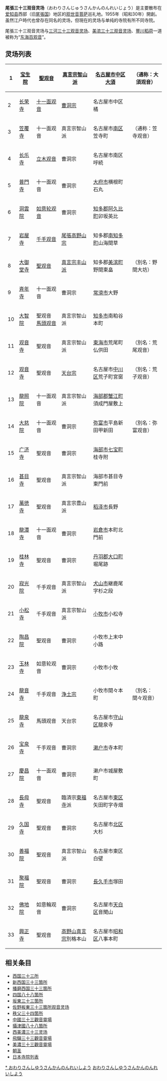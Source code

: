 '''尾張三十三观音灵场'''（おわりさんじゅうさんかんのんれいじょう）是主要散布在[[爱知县|爱知县]]西部（旧[[尾張国|尾張国]]）地区的[[观音菩萨|观世音菩萨]]巡礼地。1955年（昭和30年）開創。虽然江户時代也曾存在同名的灵场，但現在的灵场与单纯的寺院有所不同寺院。

尾張三十三观音灵场与[[三河三十三观音灵场|三河三十三观音灵场]]、[[美浓三十三观音灵场|美浓三十三观音灵场]]、[[豐川稻荷|豐川稻荷]]一道被称为“[[东海百观音|东海百观音]]”。

== 灵场列表 ==
{|class="wikitable"
	|-
		! 1
		| [[大須观音|宝生院]]
		| [[聖观音|聖观音]]
		| [[真言宗智山派|真言宗智山派]]
		| [[名古屋市|名古屋市]][[中区_(名古屋市)|中区]][[大須|大須]]
		| （通称：大須观音）
	|-
		! 2
		| [[长荣寺_(名古屋市中区)|长荣寺]]
		| [[十一面观音|十一面观音]]
		| [[曹洞宗|曹洞宗]]
		| 名古屋市中区橘
		|
	|-
		! 3
		| [[笠覆寺|笠覆寺]]
		| 十一面观音
		| 真言宗智山派
		| 名古屋市[[南区_(名古屋市)|南区]]笠寺町
		| （通称：笠寺观音）
	|-
		! 4
		| [[長樂寺_(名古屋市)|长乐寺]]
		| [[立木观音|立木观音]]
		| 曹洞宗
		| 名古屋市南区呼続
		|
	|-
		! 5
		| [[普門寺_(大府市)|普門寺]]
		| 十一面观音
		| 曹洞宗
		| [[大府市|大府市]]横根町石丸
		|
	|-
		! 6
		| [[洞雲院_(阿久比町)|洞雲院]]
		| [[如意轮观音|如意轮观音]]
		| 曹洞宗
		| [[知多郡|知多郡]][[阿久比町|阿久比町]]卯坂英比
		|
	|-
		! 7
		| [[岩屋寺_(爱知县南知多町)|岩屋寺]]
		| [[千手观音|千手观音]]
		| [[尾張高野山宗|尾張高野山宗]]
		| 知多郡[[南知多町|南知多町]]山海間草
		|
	|-
		! 8
		| [[大御堂寺|大御堂寺]]
		| [[聖观音|聖观音]]
		| [[真言宗丰山派|真言宗丰山派]]
		| 知多郡[[美滨町_(爱知县)|美滨町]]野間東畠
		| （別名：野間大坊）
	|-
		! 9
		| [[斉年寺|斉年寺]]
		| 十一面观音
		| 曹洞宗
		| [[常滑市|常滑市]]大野
		|
	|-
		! 10
		| [[大智院_(知多市)|大智院]]
		| 聖观音 [[馬頭明王|馬頭观音]]
		| 真言宗智山派
		| [[知多市|知多市]]南粕谷本町
		|
	|-
		! 11
		| [[观音寺_(东海市)|观音寺]]
		| 聖观音
		| 真言宗智山派
		| [[東海市_(日本)|東海市]]荒尾町仏供田
		| （別名：荒尾观音）
	|-
		! 12
		| [[荒子觀音|观音寺]]
		| 聖观音
		| [[天台宗|天台宗]]
		| 名古屋市[[中川区|中川区]]荒子町宮窗
		| （別名：荒子观音）
	|-
		! 13
		| [[龍照院|龍照院]]
		| 十一面观音
		| 真言宗智山派
		| [[海部郡_(愛知縣)|海部郡]][[蟹江町|蟹江町]]須成門屋敷上
		|
	|-
		! 14
		| [[大慈院_(弥冨市)|大慈院]]
		| 十一面观音
		| 曹洞宗
		| [[弥富市|弥富市]]平島新田甲新田
		| （別名：弥富观音）
	|-
		! 15
		| [[广济寺_(七宝町)|广济寺]]
		| 聖观音
		| 曹洞宗
		| [[海部市|海部市]][[七宝町|七宝町]]桂寺附
		|
	|-
		! 16
		| [[甚目寺|甚目寺]]
		| 聖观音
		| 真言宗智山派
		| 海部市甚目寺東門前
		|
	|-
		! 17
		| [[萬徳寺|萬徳寺]]
		| 聖观音
		| 真言宗豊山派
		| [[稻泽市|稻泽市]]長野
		|
	|-
		! 18
		| [[龍潭寺_(岩倉市)|龍潭寺]]
		| 十一面观音
		| 曹洞宗
		| [[岩倉市|岩倉市]]本町北門前
		|
	|-
		! 19
		| [[桂林寺_(大口町)|桂林寺]]
		| 聖观音
		| 曹洞宗
		| [[丹羽郡|丹羽郡]][[大口町|大口町]]堀尾跡
		|
	|-
		! 20
		| [[寂光院_(犬山市)|寂光院]]
		| 千手观音
		| 真言宗智山派
		| [[犬山市|犬山市]]継鹿尾字杉之段
		|
	|-
		! 21
		| [[小松寺_(小牧市)|小松寺]]
		| 千手观音
		| 真言宗智山派
		| [[小牧市|小牧市]]小松寺
		|
	|-
		! 22
		| [[陶昌院|陶昌院]]
		| 聖观音
		| 曹洞宗
		| 小牧市上末中小路
		|
	|-
		! 23
		| [[玉林寺_(小牧市小牧)|玉林寺]]
		| 如意轮观音
		| 曹洞宗
		| 小牧市小牧
		|
	|-
		! 24
		| [[龍音寺|龍音寺]]
		| 千手观音
		| [[浄土宗|浄土宗]]
		| 小牧市間々本町
		| （別名：間々观音）
	|-
		! 25
		| [[龍泉寺_(名古屋市)|龍泉寺]]
		| 馬頭观音
		| 天台宗
		| 名古屋市[[守山区|守山区]]龍泉寺
		|
	|-
		! 26
		| [[宝泉寺_(濑户市)|宝泉寺]]
		| 千手观音
		| 曹洞宗
		| [[濑户市|濑户市]]寺本町
		|
	|-
		! 27
		| [[慶昌院|慶昌院]]
		| 十一面观音
		| 曹洞宗
		| 濑户市城屋敷町
		|
	|-
		! 28
		| [[長母寺|長母寺]]
		| 聖观音
		| 臨済宗[[東福寺|東福寺]]派
		| 名古屋市[[東区_(名古屋市)|東区]]矢田町字寺畑
		|
	|-
		! 29
		| [[久国寺|久国寺]]
		| 聖观音
		| 曹洞宗
		| 名古屋市[[北区_(名古屋市)|北区]]大杉
		|
	|-
		! 30
		| [[善福院_(名古屋市)|善福院]]
		| 聖观音
		| 真言宗智山派
		| 名古屋市東区白壁
		|
	|-
		! 31
		| [[聚福院|聚福院]]
		| 聖观音
		| 曹洞宗
		| [[長久手市|長久手市]]塚田
		|
	|-
		! 32
		| [[佛地院|佛地院]]
		| 如意輪观音
		| 曹洞宗
		| 名古屋市[[天白区|天白区]]音聞山
		|
	|-
		! 33
		| [[興正寺_(名古屋市)|興正寺]]
		| 聖观音
		| [[高野山真言宗|高野山真言宗]]別格本山
		| 名古屋市[[昭和区|昭和区]]八事本町
		|
|}

== 相关条目 ==
*[[西国三十三所|西国三十三所]]
*[[新西国三十三箇所|新西国三十三箇所]]
*[[播磨西国三十三箇所|播磨西国三十三箇所]]
*[[四国八十八箇所|四国八十八箇所]]
*[[坂東三十三箇所|坂東三十三箇所]]
*[[佐野板東三十三箇所观音灵场|佐野板東三十三箇所观音灵场]]
*[[秩父三十四箇所|秩父三十四箇所]]
*[[中國三十三觀音靈場|中國三十三觀音靈場]]
*[[攝津國八十八箇所|攝津國八十八箇所]]
*[[西美濃三十三灵场|西美濃三十三灵场]]
*[[飛驒三十三觀音靈場|飛驒三十三觀音靈場]]
*[[美濃三十三觀音靈場|美濃三十三觀音靈場]]
*[[朝圣|朝圣]]
*[[日本寺院列表|日本寺院列表]]

[[Category:愛知縣佛寺|* おわりさんしゆうさんかんのんれいしよう]]
[[Category:三十三箇所巡禮|おわりさんしゆうさんかんのんれいしよう]]